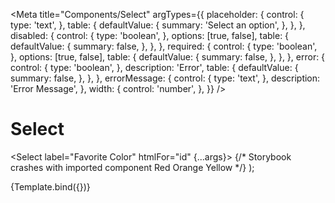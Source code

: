 
<Meta
  title="Components/Select"
  argTypes={{
    placeholder: {
      control: {
        type: 'text',
      },
      table: {
        defaultValue: {
          summary: 'Select an option',
        },
      },
    },
    disabled: {
      control: {
        type: 'boolean',
      },
      options: [true, false],
      table: {
        defaultValue: {
          summary: false,
        },
      },
    },
    required: {
      control: {
        type: 'boolean',
      },
      options: [true, false],
      table: {
        defaultValue: {
          summary: false,
        },
      },
    },
    error: {
      control: {
        type: 'boolean',
      },
      description: 'Error',
      table: {
        defaultValue: {
          summary: false,
        },
      },
    },
    errorMessage: {
      control: {
        type: 'text',
      },
      description: 'Error Message',
    },
    width: {
      control: 'number',
    },
  }}
/>

# Select

  <Select label="Favorite Color" htmlFor="id" {...args}>
    {/* Storybook crashes with imported <Item> component
      <Item>Red</Item>
      <Item>Orange</Item>
      <Item>Yellow</Item> */}
  </Select>
);

<Canvas>
  <Story name="Default">{Template.bind({})}</Story>
</Canvas>

<ArgsTable story="Default" />
